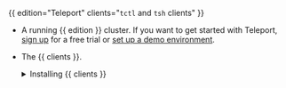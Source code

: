 {{ edition="Teleport" clients="`tctl` and `tsh` clients" }}

- A running {{ edition }} cluster. If you want to get started with Teleport,
  [sign up](https://goteleport.com/signup) for a free trial or [set up a demo
  environment](../linux-demo.mdx).

- The {{ clients }}.

  <details>
  <summary>Installing {{ clients }}</summary>

  1. Determine the version of your Teleport cluster. The {{ clients }} must be
     at most one major version behind your Teleport cluster version. Send a GET
     request to the Proxy Service at `/v1/webapi/find` and use a JSON query tool
     to obtain your cluster version:
  
     ```code
     $ TELEPORT_DOMAIN=<Var name="example.teleport.com:443" />
     $ TELEPORT_VERSION="$(curl -s https://$TELEPORT_DOMAIN/v1/webapi/find | jq -r '.server_version')"
     ```

  1. Follow the instructions for your platform to install {{ clients }}:

     <Tabs>
       <TabItem label="Mac">
     
         Download the signed macOS .pkg installer for Teleport, which includes the {{ clients }}:
     
         ```code
         $ curl -O https://cdn.teleport.dev/teleport-${TELEPORT_VERSION?}.pkg
         ```
   
         In Finder double-click the `pkg` file to begin installation.
     
         <Admonition type="danger">
           Using Homebrew to install Teleport is not supported. The Teleport package in
           Homebrew is not maintained by Teleport and we can't guarantee its reliability or
           security.
         </Admonition>
     
       </TabItem>
     
       <TabItem label="Windows - Powershell">
     
         ```code
         $ curl.exe -O https://cdn.teleport.dev/teleport-v${TELEPORT_VERSION?}-windows-amd64-bin.zip
         # Unzip the archive and move the {{ clients }} to your %PATH%
         # NOTE: Do not place the {{ clients }} in the System32 directory, as this can cause issues when using WinSCP.
         # Use %SystemRoot% (C:\Windows) or %USERPROFILE% (C:\Users\<username>) instead.
         ```
     
       </TabItem>
     
       <TabItem label="Linux">
     
         All of the Teleport binaries in Linux installations include the {{ clients }}.  For more
         options (including RPM/DEB packages and downloads for i386/ARM/ARM64) see
         our [installation page](../installation/installation.mdx).
     
         ```code
         $ curl -O https://cdn.teleport.dev/teleport-v${TELEPORT_VERSION?}-linux-amd64-bin.tar.gz
         $ tar -xzf teleport-v${TELEPORT_VERSION?}-linux-amd64-bin.tar.gz
         $ cd teleport
         $ sudo ./install
         # Teleport binaries have been copied to /usr/local/bin
         ```
       </TabItem>
     </Tabs>
  
  </details>
